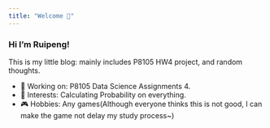 ```yaml
---
title: "Welcome 👋"
---
```


### Hi I'm Ruipeng!

This is my little blog: mainly includes P8105 HW4 project, and random thoughts.

- 🔭 Working on: P8105 Data Science Assignments 4.
- 🧪 Interests: Calculating Probability on everything.
- 🎮 Hobbies: Any games(Although everyone thinks this is not good, I can make the game not delay my study process~)